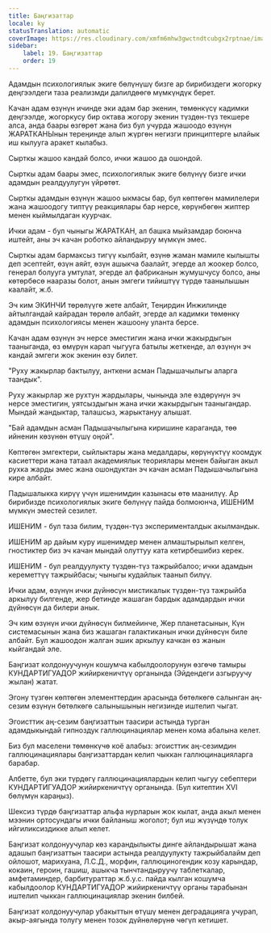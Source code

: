 ```yaml
---
title: Баңгизаттар
locale: ky
statusTranslation: automatic
coverImage: https://res.cloudinary.com/xmfm6mhw3gwctndtcubgx2rptnae/image/upload/v1741354419/small_cover_la_gran_rebelion_28716e29d2.webp
sidebar:
    label: 19. Баңгизаттар
    order: 19
---
```

Адамдын психологиялык экиге бөлүнүшү бизге ар бирибиздеги жогорку деңгээлдеги таза реализмди далилдөөгө мүмкүндүк берет.

Качан адам өзүнүн ичинде эки адам бар экенин, төмөнкүсү кадимки деңгээлде, жогоркусу бир октава жогору экенин түздөн-түз текшере алса, анда баары өзгөрөт жана биз бул учурда жашоодо өзүнүн ЖАРАТКАНЫнын тереңинде алып жүргөн негизги принциптерге ылайык иш кылууга аракет кылабыз.

Сырткы жашоо кандай болсо, ички жашоо да ошондой.

Сырткы адам баары эмес, психологиялык экиге бөлүнүү бизге ички адамдын реалдуулугун үйрөтөт.

Сырткы адамдын өзүнүн жашоо ыкмасы бар, бул көптөгөн мамилелери жана жашоодогу типтүү реакциялары бар нерсе, көрүнбөгөн жиптер менен кыймылдаган куурчак.

Ички адам - бул чыныгы ЖАРАТКАН, ал башка мыйзамдар боюнча иштейт, аны эч качан роботко айландыруу мүмкүн эмес.

Сырткы адам бармаксыз тигүү кылбайт, өзүнө жаман мамиле кылышты деп эсептейт, өзүн аяйт, өзүн ашыкча баалайт, эгерде ал жоокер болсо, генерал болууга умтулат, эгерде ал фабриканын жумушчусу болсо, аны көтөрбөсө нааразы болот, анын эмгеги тийиштүү түрдө таанылышын каалайт, ж.б.

Эч ким ЭКИНЧИ төрөлүүгө жете албайт, Теңирдин Инжилинде айтылгандай кайрадан төрөлө албайт, эгерде ал кадимки төмөнкү адамдын психологиясы менен жашоону уланта берсе.

Качан адам өзүнүн эч нерсе эместигин жана ички жакырдыгын тааныганда, өз өмүрүн карап чыгууга батылы жеткенде, ал өзүнүн эч кандай эмгеги жок экенин өзү билет.

"Руху жакырлар бактылуу, анткени асман Падышачылыгы аларга таандык".

Руху жакырлар же рухтун жардылары, чынында эле өздөрүнүн эч нерсе эместигин, уятсыздыгын жана ички жакырдыгын тааныгандар. Мындай жандыктар, талашсыз, жарыктануу алышат.

"Бай адамдын асман Падышачылыгына киришине караганда, төө ийненин көзүнөн өтүшү оңой".

Көптөгөн эмгектери, сыйлыктары жана медалдары, көрүнүктүү коомдук касиеттери жана татаал академиялык теориялары менен байыган акыл рухка жарды эмес жана ошондуктан эч качан асман Падышачылыгына кире албайт.

Падышалыкка кирүү үчүн ишенимдин казынасы өтө маанилүү. Ар бирибизде психологиялык экиге бөлүнүү пайда болмоюнча, ИШЕНИМ мүмкүн эместей сезилет.

ИШЕНИМ - бул таза билим, түздөн-түз эксперименталдык акылмандык.

ИШЕНИМ ар дайым куру ишенимдер менен алмаштырылып келген, гностиктер биз эч качан мындай олуттуу ката кетирбешибиз керек.

ИШЕНИМ - бул реалдуулукту түздөн-түз тажрыйбалоо; ички адамдын кереметтүү тажрыйбасы; чыныгы кудайлык таанып билүү.

Ички адам, өзүнүн ички дүйнөсүн мистикалык түздөн-түз тажрыйба аркылуу билгенде, жер бетинде жашаган бардык адамдардын ички дүйнөсүн да билери анык.

Эч ким өзүнүн ички дүйнөсүн билмейинче, Жер планетасынын, Күн системасынын жана биз жашаган галактиканын ички дүйнөсүн биле албайт. Бул жашоодон жалган эшик аркылуу качкан өз жанын кыйгандай эле.

Баңгизат колдонуучунун кошумча кабылдоолорунун өзгөчө тамыры КУНДАРТИГУАДОР жийиркеничтүү органында (Эйдендеги азгыруучу жылан) жатат.

Эгону түзгөн көптөгөн элементтердин арасында бөтөлкөгө салынган аң-сезим өзүнүн бөтөлкөгө салынышынын негизинде иштелип чыгат.

Эгоисттик аң-сезим баңгизаттын таасири астында турган адамдыкындай гипноздук галлюцинациялар менен кома абалына келет.

Биз бул маселени төмөнкүчө коё алабыз: эгоисттик аң-сезимдин галлюцинациялары баңгизаттардан келип чыккан галлюцинацияларга барабар.

Албетте, бул эки түрдөгү галлюцинациялардын келип чыгуу себептери КУНДАРТИГУАДОР жийиркеничтүү органында. (Бул китептин XVI бөлүмүн караңыз).

Шексиз түрдө баңгизаттар альфа нурларын жок кылат, анда акыл менен мээнин ортосундагы ички байланыш жоголот; бул иш жүзүндө толук ийгиликсиздикке алып келет.

Баңгизат колдонуучулар көз карандылыкты динге айландырышат жана адашып баңгизаттын таасири астында реалдуулукту тажрыйбалайм деп ойлошот, марихуана, Л.С.Д., морфин, галлюциногендик козу карындар, кокаин, героин, гашиш, ашыкча тынчтандыруучу таблеткалар, амфетаминдер, барбитураттар ж.б.у.с. пайда кылган кошумча кабылдоолор КУНДАРТИГУАДОР жийиркеничтүү органы тарабынан иштелип чыккан галлюцинациялар экенин билбей.

Баңгизат колдонуучулар убакыттын өтүшү менен деградацияга учурап, акыр-аягында толугу менен тозок дүйнөлөрүнө чөгүп кетишет.

